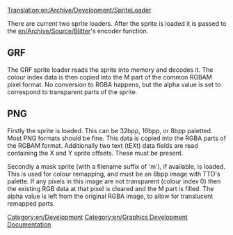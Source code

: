 [[Translation:en/Archive/Development/SpriteLoader]]


There are current two sprite loaders. After the sprite is loaded it is passed to the [[en/Archive/Source/Blitter]]'s encoder function.

== GRF ==

The GRF sprite loader reads the sprite into memory and decodes it. The colour index data is then copied into the M part of the common RGBAM pixel format. No conversion to RGBA happens, but the alpha value is set to correspond to transparent parts of the sprite.

== PNG ==

Firstly the sprite is loaded. This can be 32bpp, 16bpp, or 8bpp paletted. Most PNG formats should be fine. This data is copied into the RGBA parts of the RGBAM format. Additionally two text (tEXt) data fields are read containing the X and Y sprite offsets. These must be present.

Secondly a mask sprite (with a filename suffix of 'm'), if available, is loaded. This is used for colour remapping, and must be an 8bpp image with TTD's palette. If any pixels in this image are not transparent (colour index 0) then the existing RGB data at that pixel is cleared and the M part is filled. The alpha value is left from the original RGBA image, to allow for translucent remapped parts.

[[Category:en/Development]]
[[Category:en/Graphics Development Documentation]]